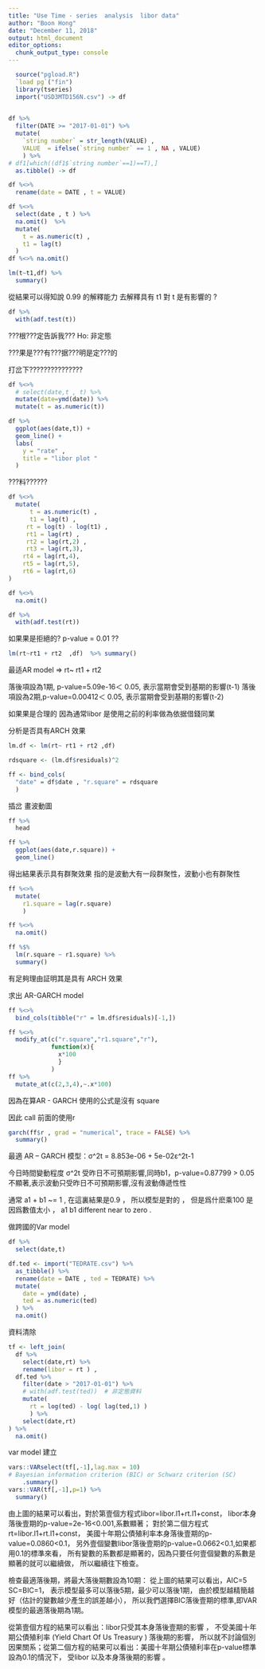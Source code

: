 ---
title: "Use Time - series  analysis  libor data"
author: "Boon Hong"
date: "December 11, 2018"
output: html_document
editor_options: 
  chunk_output_type: console
---

```{r setup}

  source("pgload.R")
  `load pg`("fin")
  library(tseries)
  import("USD3MTD156N.csv") -> df 
  
```

```{r}

df %>%
  filter(DATE >= "2017-01-01") %>% 
  mutate(
    `string number` = str_length(VALUE) ,
    VALUE  = ifelse(`string number` == 1 , NA , VALUE)
    ) %>% 
# df1[which((df1$`string number`==1)==T),]
  as.tibble() -> df

df %<>%
  rename(date = DATE , t = VALUE) 

```

```{r}

df %<>%
  select(date , t ) %>% 
  na.omit()  %>%  
  mutate(
    t = as.numeric(t) , 
    t1 = lag(t)
  ) 
df %<>% na.omit()

```

```{r}

lm(t~t1,df) %>% 
  summary()

```

從結果可以得知說 0.99 的解釋能力 去解釋具有 t1 對 t 是有影響的 ?

```{r}
df %>% 
  with(adf.test(t))

```

???根???定告訴我???
 Ho: 非定態
 
???果是???有???据???明是定???的

打岔下???????????????
```{r}

df %<>% 
  # select(date,t , t) %>%   
  mutate(date=ymd(date)) %>% 
  mutate(t = as.numeric(t)) 

df %>% 
  ggplot(aes(date,t)) +
  geom_line() + 
  labs(
    y = "rate" , 
    title = "libor plot "
  )
```

???料??????

```{r}

df %<>% 
  mutate(
      t = as.numeric(t) ,
      t1 = lag(t) ,
     rt = log(t) - log(t1) ,
     rt1 = lag(rt) ,
     rt2 = lag(rt,2) ,
     rt3 = lag(rt,3),
    rt4 = lag(rt,4),
    rt5 = lag(rt,5),
    rt6 = lag(rt,6)
)

df %<>%
  na.omit()

```

```{r}

df %>% 
  with(adf.test(rt))

```

如果果是拒絕的? p-value = 0.01 ??

```{r}

lm(rt~rt1 + rt2  ,df)  %>% summary() 

```

最适AR model => rt~ rt1 + rt2
  
落後項設為1期, p-value=5.09e-16＜ 0.05, 表示當期會受到基期的影響(t-1)
落後項設為2期,p-value=0.00412＜ 0.05, 表示當期會受到基期的影響(t-2)

如果果是合理的 因為通常libor 是使用之前的利率做為依据借錢同業

分析是否具有ARCH 效果

```{r}

lm.df <- lm(rt~ rt1 + rt2 ,df) 

rdsquare <- (lm.df$residuals)^2

ff <- bind_cols( 
  "date" = df$date , "r.square" = rdsquare
  ) 


```

插岔 畫波動圖

```{r}
ff %>% 
  head

ff %>% 
  ggplot(aes(date,r.square)) + 
  geom_line()

```

得出結果表示具有群聚效果 
指的是波動大有一段群聚性，波動小也有群聚性

```{r}

ff %<>% 
  mutate(
    r1.square = lag(r.square)
    ) 

ff %<>% 
  na.omit()

ff %$%
  lm(r.square ~ r1.square) %>% 
  summary()

```

有足夠理由証明其是具有 ARCH 效果

求出 AR-GARCH model

```{r}

ff %<>% 
  bind_cols(tibble("r" = lm.df$residuals)[-1,])

ff %<>% 
  modify_at(c("r.square","r1.square","r"),
            function(x){
              x*100
              }
            )
ff %>% 
  mutate_at(c(2,3,4),~.x*100)
```

因為在算AR - GARCH 使用的公式是沒有 square 

因此 call 前面的使用r 

```{r}

garch(ff$r , grad = "numerical", trace = FALSE) %>% 
  summary()

```

最適 AR – GARCH 模型：σ^2t = 8.853e-06 + 5e-02ε^2t-1

今日時間變動程度 σ^2t 受昨日不可預期影響,同時b1，p-value=0.87799 > 0.05不顯著,表示波動只受昨日不可預期影響,沒有波動傳遞性性 

通常 a1 + b1 ~= 1 , 在這裏結果是0.9 ， 所以模型是對的 ， 但是爲什麽乘100 是因爲數值太小 ， a1 b1 different near to zero .

做跨國的Var model 

```{r}

df %>% 
  select(date,t)

df.ted <- import("TEDRATE.csv") %>% 
  as_tibble() %>%
  rename(date = DATE , ted = TEDRATE) %>% 
  mutate(
    date = ymd(date) , 
    ted = as.numeric(ted)
  ) %>% 
  na.omit()

```

資料清除

```{r}

tf <- left_join(
  df %>% 
    select(date,rt) %>% 
    rename(libor = rt ) ,
  df.ted %>% 
    filter(date > "2017-01-01") %>% 
    # with(adf.test(ted))  # 非定態資料 
    mutate(
      rt = log(ted) - log( lag(ted,1) )
      ) %>% 
    select(date,rt)
) %>% 
  na.omit()


```

var model 建立

```{r}

vars::VARselect(tf[,-1],lag.max = 10) 
# Bayesian information criterion (BIC) or Schwarz criterion (SC)
    .summary()
vars::VAR(tf[,-1],p=1) %>% 
  summary()

```

由上圖的結果可以看出，對於第壹個方程式libor=libor.l1+rt.l1+const，
libor本身落後壹期的p-value=2e-16<0.001,系數顯著；
對於第二個方程式rt=libor.l1+rt.l1+const，
美國十年期公債殖利率本身落後壹期的p-value=0.0860<0.1，
另外壹個變數libor落後壹期的p-value=0.0662<0.1,如果都用0.1的標準來看，
所有變數的系數都是顯著的，因為只要任何壹個變數的系數是顯著的就可以繼續做，
所以繼續往下檢查。

檢查最適落後期，將最大落後期數設為10期：
從上圖的結果可以看出，AIC=5  SC=BIC=1，
表示模型最多可以落後5期，最少可以落後1期，
由於模型越精簡越好（估計的變數越少產生的誤差越小），
所以我們選擇BIC落後壹期的標準,即VAR模型的最適落後期為1期。

從第壹個方程的結果可以看出：libor只受其本身落後壹期的影響 ，
不受美國十年期公債殖利率 (Yield Chart Of Us Treasury ) 落後期的影響，
所以就不討論個別因果關系；從第二個方程的結果可以看出：美國十年期公債殖利率在p-value標準設為0.1的情況下，
受libor 以及本身落後期的影響 。


